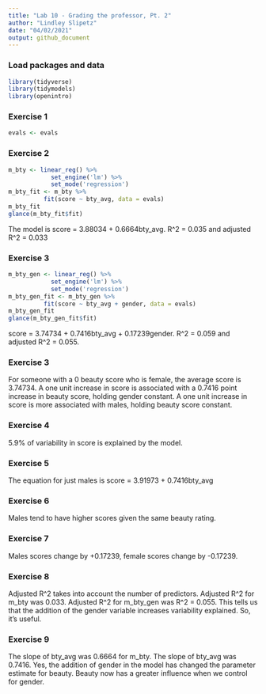 ```yaml
---
title: "Lab 10 - Grading the professor, Pt. 2"
author: "Lindley Slipetz"
date: "04/02/2021"
output: github_document
---
```


### Load packages and data

```r
library(tidyverse) 
library(tidymodels)
library(openintro)
```

### Exercise 1

```r
evals <- evals
```

### Exercise 2

```r
m_bty <- linear_reg() %>% 
            set_engine('lm') %>% 
            set_mode('regression')
m_bty_fit <- m_bty %>% 
          fit(score ~ bty_avg, data = evals)
m_bty_fit
glance(m_bty_fit$fit)
```
The model is score = 3.88034 + 0.6664bty_avg. R^2 = 0.035 and adjusted R^2 = 0.033

### Exercise 3

```r
m_bty_gen <- linear_reg() %>% 
            set_engine('lm') %>% 
            set_mode('regression')
m_bty_gen_fit <- m_bty_gen %>% 
          fit(score ~ bty_avg + gender, data = evals)
m_bty_gen_fit
glance(m_bty_gen_fit$fit)
```



score = 3.74734 + 0.7416bty_avg + 0.17239gender. R^2 = 0.059 and adjusted R^2 = 0.055.

### Exercise 3

For someone with a 0 beauty score who is female, the average score is 3.74734. A one unit increase in score is associated with a 0.7416 point increase in beauty score, holding gender constant. A one unit increase in score is more associated with males, holding beauty score constant.

### Exercise 4

5.9% of variability in score is explained by the model.

### Exercise 5
 
The equation for just males is score = 3.91973 + 0.7416bty_avg

### Exercise 6
  
Males tend to have higher scores given the same beauty rating.

### Exercise 7

Males scores change by +0.17239, female scores change by -0.17239.


### Exercise 8 
Adjusted R^2 takes into account the number of predictors. Adjusted R^2 for m_bty was 0.033. Adjusted R^2 for m_bty_gen was R^2 = 0.055. This tells us that the addition of the gender variable increases variability explained. So, it's useful.

### Exercise 9
The slope of bty_avg was 0.6664 for m_bty. The slope of bty_avg was 0.7416. Yes, the addition of gender in the model has changed the parameter estimate for beauty. Beauty now has a greater influence when we control for gender. 


